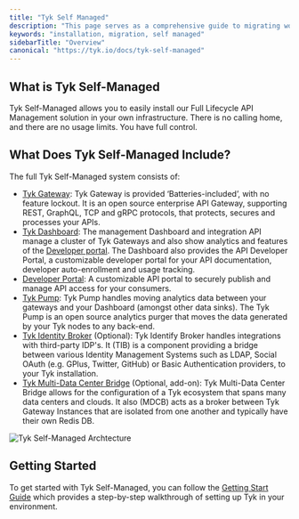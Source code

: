 ```yaml
---
title: "Tyk Self Managed"
description: "This page serves as a comprehensive guide to migrating workloads to Tyk Self Managed"
keywords: "installation, migration, self managed"
sidebarTitle: "Overview"
canonical: "https://tyk.io/docs/tyk-self-managed"
---
```


## What is Tyk Self-Managed

Tyk Self-Managed allows you to easily install our Full Lifecycle API Management solution in your own infrastructure. There is no calling home, and there are no usage limits.  You have full control.

## What Does Tyk Self-Managed Include?
The full Tyk Self-Managed system consists of:

* [Tyk Gateway](/docs/tyk-oss-gateway):  Tyk Gateway is provided ‘Batteries-included’, with no feature lockout. It is an open source enterprise API Gateway, supporting REST, GraphQL, TCP and gRPC protocols, that protects, secures and processes your APIs.
* [Tyk Dashboard](/docs/tyk-dashboard): The management Dashboard and integration API manage a cluster of Tyk Gateways and also show analytics and features of the [Developer portal](/docs/tyk-developer-portal). The Dashboard also provides the API Developer Portal, a customizable developer portal for your API documentation, developer auto-enrollment and usage tracking.
* [Developer Portal](/docs/portal/overview/intro): A customizable API portal to securely publish and manage API access for your consumers.
* [Tyk Pump](/docs/tyk-pump): Tyk Pump handles moving analytics data between your gateways and your Dashboard (amongst other data sinks). The Tyk Pump is an open source analytics purger that moves the data generated by your Tyk nodes to any back-end.
* [Tyk Identity Broker](/docs/api-management/external-service-integration#what-is-tyk-identity-broker-tib) (Optional): Tyk Identify Broker handles integrations with third-party IDP's. It (TIB) is a component providing a bridge between various Identity Management Systems such as LDAP, Social OAuth (e.g. GPlus, Twitter, GitHub) or Basic Authentication providers, to your Tyk installation.
* [Tyk Multi-Data Center Bridge](/docs/tyk-multi-data-centre) (Optional, add-on): Tyk Multi-Data Center Bridge allows for the configuration of a Tyk ecosystem that spans many data centers and clouds. It also (MDCB) acts as a broker between Tyk Gateway Instances that are isolated from one another and typically have their own Redis DB.

<img src="/img/diagrams/diagram_docs_pump-data-flow@2x.png" alt="Tyk Self-Managed Archtecture" />

## Getting Started

To get started with Tyk Self-Managed, you can follow the [Getting Start Guide](/docs/getting-started/quick-start) which provides a step-by-step walkthrough of setting up Tyk in your environment.
